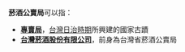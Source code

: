 '''菸酒公賣局'''可以指：

* '''[[專賣局|專賣局]]'''，[[台灣日治時期|台灣日治時期]]所興建的國家古蹟
* '''[[台灣菸酒股份有限公司|台灣菸酒股份有限公司]]'''，前身為台灣省菸酒公賣局

{{Disambig|cat=组织机构消歧义}}